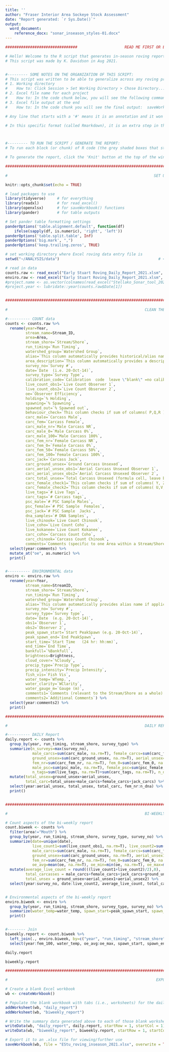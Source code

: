 ```yaml
---
title: ''
author: "Fraser Interior Area Sockeye Stock Assessment"
date: "Report generated: `r Sys.Date()`"
output: 
  word_document: 
    reference_docx: "sonar_inseason_styles-01.docx"
---
```


```r
################################                     READ ME FIRST OR ELSE YOU WILL BE SAD                      ################################

# Hello! Welcome to the R script that generates in-season roving reports! 
# This script was made by K. Davidson in Aug 2021.


#--------- SOME NOTES ON THE ORGANIZATION OF THIS SCRIPT: 
# This script was written to be able to generalize across any roving project Excel data entry file **provided they are the same format as the 2021 files**. However, look for the << >> symbols in this script. These indicate lines of code that you have to customize. Follow the instructions below to customize the code. You shouldn't have to customize anything other than these three items:
# 1. Working directory
#    How to: Click Session > Set Working Directory > Chose Directory... > navigate to the folder on your computer where the Excel data file of                interest is stored. In the console window below, you will see an address appear, something like setwd("~/ANALYSIS/data/sonar_data").              I would recomment copy-pasting this into your script at the top, in place of where my working directory is in the R code chunk                   below. That is because you will have to re-set it each time you open the script anew; by pasting it into your script now, it will                save you time in the future!
# 2. Excel file name for each project
#    How to: In the code chunk below, you will see the following command:  counts.raw <- read_excel("Stellako_Sonar_tool_2020.xlsm", sheet="Data              entry", skip=4, col_names=T). The piece in the quotation marks, "Stellako_Sonar_tool_2020.xlsm", is what you will need to change for              each new project roving file. For example, if you want to load the Quesnel Roving 2021 file, you will have to replace                            "Early Stuart Roving_Daily_Report_2021.xlsm" with "Quesnel Roving_Daily_Report_2021.xlsm". All of the remaining pieces of code can               stay the same. 
# 3. Excel file output at the end
#    How to: In the code chunk you will see the final output:  saveWorkbook(wb, file = "EStu_inseason_2021.xlsx", overwrite = TRUE). The piece in              the quatation marks, "EStu_inseason_2021.xlsx", is what you need to change for each new project. For example, if you want to export              the Quesnel Roving 2021 file, you will have to replace "EStu_roving_inseason_2021.xlsx" with "Quesnel_roving_inseason_2021.xlsx".                All of the remaining pieces of code can stay the same. 

# Any line that starts with a '#' means it is an annotation and it won't run as part of the code or analysis. This is an easy way to write notes, comments, etc. without having them impact your code. It is similar to starting a line of code with a ' symbol in Excel macro VBA code. Each line of code here has attempted to be annotated in plain language to inform the user of the specific data manipulations occurring in each row. 

# In this specific format (called Rmarkdown), it is an extra step in the coding process that can take code and directly produce a document in either MS Word, PDF, or HTML format. Therefore, this script structure looks a bit different than you might expect. See the accompanying word doc 'Cheat Sheet - SONAR RMarkdown In-season ' for more details. 



#--------- TO RUN THE SCRIPT / GENERATE THE REPORT:
# To run each block (or chunk) of R code (the grey shaded boxes that start with ```{r}) independently, press the green 'play' button. This can be useful if you want to troubleshoot a specific part of the code, see a specific piece of the work flow, etc. YOU DON'T HAVE TO DO THIS.

# To generate the report, click the 'Knit' button at the top of the window, just above the top line of code showing. 
```

```r
###############################################################################################################################################
                                                         
#                                                                 SET UP  

knitr::opts_chunk$set(echo = TRUE)

# load packages to use
library(tidyverse)     # for everything
library(readxl)        # for read_excel()
library(openxlsx)      # for saveWorkbook() functions
library(pander)        # for table outputs

# Set pander table formatting settings
panderOptions('table.alignment.default', function(df)
    ifelse(sapply(df, is.numeric), 'right', 'left'))
panderOptions('table.split.table', Inf)
panderOptions('big.mark', ",")
panderOptions('keep.trailing.zeros', TRUE)

# set working directory where Excel roving data entry file is
setwd("~/ANALYSIS/data")                                            # << NEEDS TO BE CUSTOMIZED FOR EACH USER >>

# read in data 
counts.raw <- read_excel("Early Stuart Roving_Daily_Report_2021.xlsm", sheet="Count_entry")                #<<CHANGE FOR EACH PROJECT >>
enviro.raw <- read_excel("Early Stuart Roving_Daily_Report_2021.xlsm", sheet="Environment_entry")           #<<CHANGE FOR EACH PROJECT >>
#project.name <- as.vector(colnames(read_excel("Stellako_Sonar_tool_2020.xlsm", sheet="Data entry", range="E1:E1"))) #<<CHANGE FOR PROJECT >>
#project.year <- lubridate::year(counts.raw$Date[1])


###############################################################################################################################################
                                                         
#                                                             CLEAN THE DATA FOR USE IN R 

#---------- COUNT data 
counts <- counts.raw %>% 
  rename(year=Year,
         stream_name=Stream_ID,
         area=Area,
         stream_shore=`Stream/Shore`,
         run_timing=`Run Timing`,
         watershed_group=`Watershed Group`,
         alias=`This column automatically provides historical/alias name if applicable`,
         area_description=`This column automatically provides a description of the counting area to confirm your choice of \"Area\"  in the previous column`,
         survey_no=`Survey #`,
         date=`Date  (i.e. 20-Oct-14)`,
         survey_type=`Survey Type`,
         calibration_code=`Calibration  code  leave \"blank\" =no calibration                  1= escapement and calibration                     2= calibration only`,
         live_count_obs1=`Live Count Observer 1`,
         live_count_obs2=`Live Count Observer 2`,
         oe=`Observer Efficiency`,
         holding=`% Holding`,
         spawning=`% Spawning`,
         spawned_out=`% Spawned out`,
         behaviour_check=`This column checks if sum of columns( P,Q,R ) = 100%`,
         carc_male=`Carcass Male`,
         carc_fem=`Carcass Female`,
         carc_male_nr=`Male Carcass NR`,
         carc_male_0=`Male Carcass 0%`,
         carc_male_100=`Male Carcass 100%`,
         carc_fem_nr=`Female Carcass NR`,
         carc_fem_0=`Female Carcass 0%`,
         carc_fem_50=`Female Carcass 50%`,
         carc_fem_100=`Female Carcass 100%`,
         carc_jack=`Carcass Jack`,
         carc_ground_unsex=`Ground Carcass Unsexed`,
         carc_aerial_unsex_obs1=`Aerial Carcass Unsexed Observer 1`,
         carc_aerial_unsex_obs2=`Aerial Carcass Unsexed Observer 2`,
         carc_total_unsex=`Total Carcass Unsexed (formula cell, leave blank)`,
         carc_female_check1=`This column checks if sum of columns( Y, Z, AA, AB ) = Carcass Female`,
         carc_female_check2=`This column checks if sum of columns( U,V,W,X ) = Carcass Female`,
         live_tags=`# Live Tags`,
         carc_tags=`# Carcass tags`,
         psc_male=`# PSC Sample Males`,
         psc_female=`# PSC Sample  Females`,
         psc_jack=`# PSC Sample  Jacks`,
         dna_samples=`# DNA Samples`,
         live_chinook=`Live Count Chinook`,
         live_coho=`Live Count Coho`,
         live_kokanee=`Live Count Kokanee`,
         carc_coho=`Carcass Count Coho`,
         carc_chinook=`Carcass Count Chinook`,
         comments=`Comments (specific to one Area within a Stream/Shore) (OK for Comments to exceed width of this column)`) %>%
  select(year:comments) %>%
  mutate_at("oe", as.numeric) %>%
  print()


#---------- ENVIRONMENTAL data
enviro <- enviro.raw %>% 
  rename(year=Year,
         stream_name=StreamID,
         stream_shore=`Stream/Shore`,
         run_timing=`Run Timing`,
         watershed_group=`Watershed Group`,
         alias=`This column automatically provides alias name if applicable`,
         survey_no=`Survey #`,
         survey_type=`Survey type`,
         date=`Date  (e.g. 20-Oct-14)`,
         obs1=`Observer 1`,
         obs2=`Observer 2`,
         peak_spawn_start=`Start PeakSpawn (e.g. 20-Oct-14)`,
         peak_spawn_end=`End PeakSpawn`,
         start_time=`Start Time   (24 hr: hh:mm)`,
         end_time=`End Time`,
         bankfull=`%Bankfull`,
         brightness=Brightness,
         cloud_cover=`%Cloudy`,
         precip_type=`Precip Type`,
         precip_intensity=`Precip Intensity`,
         fish_vis=`Fish Vis`,
         water_temp=`WTemp.`,
         water_clarity=`WClarity`,
         water_gauge_m=`Gauge (m)`,
         comments1=`Comments (relevant to the Stream/Shore as a whole) (OK for Comments to exceed width of column)`,
         comments2=`Additional Comments`) %>% 
  select(year:comments2) %>%
  print()
```

```r
###############################################################################################################################################

#                                                             DAILY REPORT

#---------- DAILY Report
daily.report <- counts %>% 
  group_by(year, run_timing, stream_shore, survey_type) %>%
  summarize(n_surveys=max(survey_no), 
            male_carcs=sum(carc_male, na.rm=T), female_carcs=sum(carc_fem, na.rm=T), jack_carcs=sum(carc_jack, na.rm=T),
            ground_unsex=sum(carc_ground_unsex, na.rm=T), aerial_unsex=sum(carc_aerial_unsex_obs1, na.rm=T)+sum(carc_aerial_unsex_obs2, na.rm=T),
            fem_nr=sum(carc_fem_nr, na.rm=T), fem_0=sum(carc_fem_0, na.rm=T), fem_50=sum(carc_fem_50, na.rm=T), fem_100=sum(carc_fem_100, na.rm=T), male_nr=sum(carc_male_nr, na.rm=T),
            male_psc=sum(psc_male, na.rm=T), female_psc=sum(psc_female, na.rm=T), jack_psc=sum(psc_jack, na.rm=T),
            n_tags=sum(live_tags, na.rm=T)+sum(carc_tags, na.rm=T), n_dna=sum(dna_samples, na.rm=T)) %>%
  mutate(total_unsex=ground_unsex+aerial_unsex,
         total_carc=total_unsex+male_carcs+female_carcs+jack_carcs) %>%
  select(year:aerial_unsex, total_unsex, total_carc, fem_nr:n_dna) %>%
  print()


###############################################################################################################################################

#                                                             BI-WEEKLY REPORT

# Count aspects of the bi-weekly report
count.biweek <- counts %>% 
  filter(area!="Mouth") %>%
  group_by(year, run_timing, stream_shore, survey_type, survey_no) %>%
  summarize(date=unique(date),
            live_count1=sum(live_count_obs1, na.rm=T), live_count2=sum(live_count_obs2, na.rm=T), 
            male_carcs=sum(carc_male, na.rm=T), female_carcs=sum(carc_fem, na.rm=T), jack_carcs=sum(carc_jack, na.rm=T),
            ground_unsex=sum(carc_ground_unsex, na.rm=T), aerial_unsex1=sum(carc_aerial_unsex_obs1, na.rm=T), aerial_unsex2=sum(carc_aerial_unsex_obs2, na.rm=T),
            fem_nr=sum(carc_fem_nr, na.rm=T), fem_0=sum(carc_fem_0, na.rm=T), fem_50=sum(carc_fem_50, na.rm=T), fem_100=sum(carc_fem_100, na.rm=T),
            oe_avg=mean(oe, na.rm=T), oe_min=min(oe, na.rm=T), oe_max=max(oe, na.rm=T)) %>%
  mutate(average_live_count = round(((live_count1+live_count2)/2),0),
         total_carcasses = male_carcs+female_carcs+jack_carcs+ground_unsex+aerial_unsex1+aerial_unsex2,
         total_unsex = ground_unsex+aerial_unsex1+aerial_unsex2) %>%
  select(year:survey_no, date:live_count2, average_live_count, total_carcasses, male_carcs:aerial_unsex2, total_unsex, fem_nr:oe_max)


# Environmental aspects of the bi-weekly report 
enviro.biweek <- enviro %>% 
  group_by(year, run_timing, stream_shore, survey_type, survey_no) %>%
  summarize(water_temp=water_temp, spawn_start=peak_spawn_start, spawn_end=peak_spawn_end) %>%
  print()


#-------- Join 
biweekly.report <- count.biweek %>%
  left_join(., enviro.biweek, by=c("year", "run_timing", "stream_shore", "survey_type", "survey_no")) %>%
  select(year:fem_100, water_temp, oe_avg:oe_max, spawn_start, spawn_end)
```

```r
daily.report
```

```r
biweekly.report
```

```r
###############################################################################################################################################

#                                                                  EXPORT TO EXCEL

# Create a blank Excel workbook
wb <- createWorkbook()

# Populate the blank workbook with tabs (i.e., worksheets) for the daily and bi-weekly reports
addWorksheet(wb, "daily_report")
addWorksheet(wb, "biweekly_report")

# Write the summary data generated above to each of those blank worksheets 
writeData(wb, "daily_report", daily.report, startRow = 1, startCol = 1)
writeData(wb, "biweekly_report", biweekly.report, startRow = 1, startCol = 1)

# Export it to an .xlsx file for viewing/further use 
saveWorkbook(wb, file = "EStu_roving_inseason_2021.xlsx", overwrite = TRUE)        # << CHANGE FILE NAME FOR EACH PROJECT >>
```












